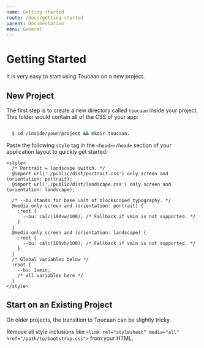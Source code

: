 ```yaml
---
name: Getting started
route: /docs/getting-started
parent: Documentation
menu: General
---
```



# Getting Started

It is very easy to start using Toucaan on a new project.

## New Project

The first step is to create a new directory called `toucaan` inside your project.
This folder would contain all of the CSS of your app:

```bash

  $ cd /inside/your/project && mkdir toucaan.

```

Paste the following `style` tag in the `<head></head>` section of your application layout to quickly get started:

```
<style>
  /* Portrait ⇋ landscape switch. */
  @import url('./public/dist/portrait.css') only screen and (orientation: portrait);
  @import url('./public/dist/landscape.css') only screen and (orientation: landscape);

  /* --bu stands for base unit of blockscoped typography. */
  @media only screen and (orientation: portrait) {
    :root {
      --bu: calc(100vw/100); /* Fallback if vmin is not supported. */
    }
  }
  @media only screen and (orientation: landscape) {
    :root {
      --bu: calc(100vh/100); /* Fallback if vmin is not supported. */
    }
  }
  /* Global variables below */
  :root {
    --bu: 1vmin;
    /* all variables here */
  }
</style>
```



## Start on an Existing Project

On older projects, the transition to Toucaan can be slightly tricky.

Remove all style inclusions like `<link rel="stylesheet" media="all" href="/path/to/bootstrap.css">` from your HTML.
